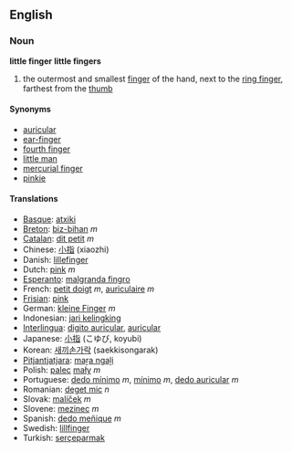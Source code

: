 ==English==
===Noun===
'''little finger''' '''little fingers'''
# the outermost and smallest [[finger]] of the hand, next to the [[ring finger]], farthest from the [[thumb]]
====Synonyms====
*[[auricular]]
*[[ear-finger]]
*[[fourth finger]]
*[[little man]]
*[[mercurial finger]]
*[[pinkie]]

====Translations====
*[[Basque]]: [[atxiki]]
*[[Breton]]: [[biz-bihan]] ''m''
*[[Catalan]]: [[dit petit]] ''m''
*Chinese: [[小指]] (xiaozhi)
*Danish: [[lillefinger]]
*Dutch: [[pink]] ''m''
*[[Esperanto]]: [[malgranda fingro]]
*French: [[petit doigt]] ''m'', [[auriculaire]] ''m''
*[[Frisian]]: [[pink]]
*German: [[kleine Finger]] ''m''
*Indonesian: [[jari kelingking]]
*[[Interlingua]]: [[digito auricular]], [[auricular]]
*Japanese: [[小指]] (こゆび, koyubi)
*Korean: [[새끼손가락]] (saekkisongarak)
*[[Pitjantjatjara]]: [[maṟa ngaḻi]]
*Polish: [[palec]] [[mały]] ''m''
*Portuguese: [[dedo mínimo]] ''m'', [[mínimo]] ''m'', [[dedo auricular]] ''m''
*Romanian: [[deget mic]] ''n''
*Slovak: [[malíček]] ''m''
*Slovene: [[mezinec]] ''m''
*Spanish: [[dedo meñique]] ''m''
*Swedish: [[lillfinger]]
*Turkish: [[serçeparmak]]